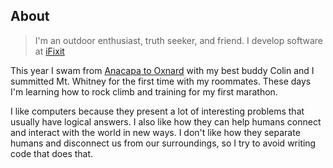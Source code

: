 ## About

> I'm an outdoor enthusiast, truth seeker, and friend. I develop software at [iFixit](https://www.ifixit.com/)

This year I swam from [Anacapa to Oxnard](https://santabarbarachannelswim.org/anacapa-roadmap/) with my best buddy Colin and I summitted Mt. Whitney for the first time with my roommates. These days I'm learning how to rock climb and training for my first marathon.

I like computers because they present a lot of interesting problems that usually have logical answers. I also like how they can help humans connect and interact with the world in new ways. I don't like how they separate humans and disconnect us from our surroundings, so I try to avoid writing code that does that.
